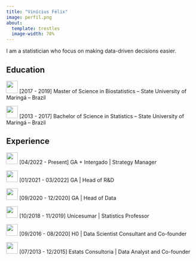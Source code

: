 ```yaml
---
title: "Vinícius Félix"
image: perfil.png
about:
  template: trestles
  image-width: 70%
---
```


I am a statistician who focus on making data-driven decisions easier.

## Education

![](images/uem_logo.jpg){width="31" height="33"} \[2017 - 2019\] Master of Science in Biostatistics -- State University of Maringá -- Brazil

![](images/uem_logo.jpg){width="31" height="33"} \[2013 - 2017\] Bachelor of Science in Statistics -- State University of Maringá -- Brazil

## Experience

![](images/ga_logo.jpg){width="31"} \[04/2022 - Present\] GA + Intergado \| Strategy Manager

![](images/ga_logo.jpg){width="31"} \[01/2021 - 03/2022\] GA \| Head of R&D

![](images/ga_logo.jpg){width="31"} \[09/2020 - 12/2020\] GA \| Head of Data

![](images/unicesumar_logo-01.png){width="31"} \[10/2018 - 11/2019\] Unicesumar \| Statistics Professor

![](images/h0_logo.jpg){width="31"} \[09/2016 - 08/2020\] H0 \| Data Scientist Consultant and Co-founder

![](images/estats_logo-01.jpg){width="31"} \[07/2013 - 12/2015\] Estats Consultoria \| Data Analyst and Co-founder
